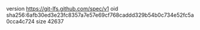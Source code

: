 version https://git-lfs.github.com/spec/v1
oid sha256:6afb30ed3e23fc8357a7e57e69cf768caddd329b54b0c734e52fc5a0cca4c724
size 42637
